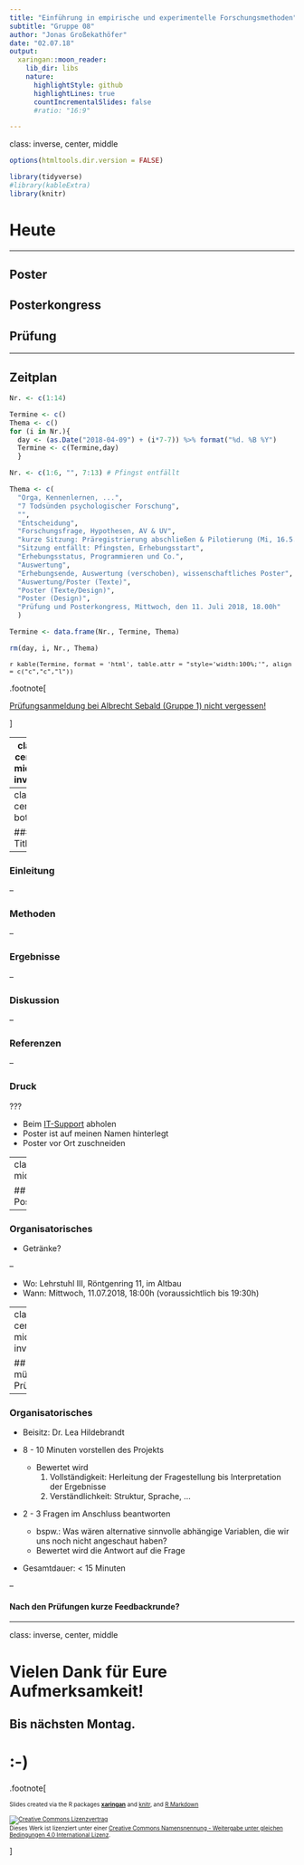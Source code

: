 ```yaml
---
title: "Einführung in empirische und experimentelle Forschungsmethoden"
subtitle: "Gruppe 08"
author: "Jonas Großekathöfer"
date: "02.07.18"
output:
  xaringan::moon_reader:
    lib_dir: libs
    nature:
      highlightStyle: github
      highlightLines: true
      countIncrementalSlides: false
      #ratio: "16:9"

---
```

class: inverse, center, middle

```r
options(htmltools.dir.version = FALSE)

library(tidyverse)
#library(kableExtra)
library(knitr)

```

# Heute
 --- 

## Poster
## Posterkongress
## Prüfung

---

## Zeitplan

```r

Nr. <- c(1:14)

Termine <- c()
Thema <- c()
for (i in Nr.){
  day <- (as.Date("2018-04-09") + (i*7-7)) %>% format("%d. %B %Y")
  Termine <- c(Termine,day)
  }

Nr. <- c(1:6, "", 7:13) # Pfingst entfällt 

Thema <- c(
  "Orga, Kennenlernen, ...",                                                               # Sitzung 1
  "7 Todsünden psychologischer Forschung",                                                 # Sitzung 2
  "",                                                                                      # Sitzung 3
  "Entscheidung",                                                                          # Sitzung 4
  "Forschungsfrage, Hypothesen, AV & UV",                                                  # Sitzung 5
  "kurze Sitzung: Präregistrierung abschließen & Pilotierung (Mi, 16.5., oder Do, 17.5.)", # Sitzung 6
  "Sitzung entfällt: Pfingsten, Erhebungsstart",                                           #  
  "Erhebungsstatus, Programmieren und Co.",                                                # Sitzung 7
  "Auswertung",                                                                            # Sitzung 8
  "Erhebungsende, Auswertung (verschoben), wissenschaftliches Poster",                     # Sitzung 9
  "Auswertung/Poster (Texte)",                                                             # Sitzung 10
  "Poster (Texte/Design)",                                                                 # Sitzung 11
  "Poster (Design)",                                                                       # Sitzung 12
  "Prüfung und Posterkongress, Mittwoch, den 11. Juli 2018, 18.00h"                        # Sitzung 13
  )

Termine <- data.frame(Nr., Termine, Thema)

rm(day, i, Nr., Thema)

```

<font size="-1">`r kable(Termine, format = 'html', table.attr = "style='width:100%;'", align = c("c","c","l")) `</font>

.footnote[

[Prüfungsanmeldung bei Albrecht Sebald (Gruppe 1) nicht vergessen!](https://www-sbhome1.zv.uni-wuerzburg.de/qisserver/rds?state=verpublish&status=init&vmfile=no&publishid=191119&moduleCall=webInfo&publishConfFile=webInfo&publishSubDir=veranstaltung)

]

---
class: center, middle, inverse

## Poster

---
class: center, bottom

### Title

--

### Einleitung

--

### Methoden

--

### Ergebnisse

--

### Diskussion

--

### Referenzen

--

### Druck

???

-   Beim [IT-Support](https://www.rz.uni-wuerzburg.de/it-support/) abholen
-   Poster ist auf meinen Namen hinterlegt
-   Poster vor Ort zuschneiden

---
class: center, middle, inverse

## Posterkongress

---

### Organisatorisches

-   Getränke?

--

-   Wo: Lehrstuhl III, Röntgenring 11, im Altbau 
-   Wann: Mittwoch, 11.07.2018, 18:00h (voraussichtlich bis 19:30h)

---
class: center, middle, inverse

## mündliche Prüfung

---

### Organisatorisches

-   Beisitz: Dr. Lea Hildebrandt

-   8 - 10 Minuten vorstellen des Projekts
    -   Bewertet wird 
        1.  Vollständigkeit: Herleitung der Fragestellung bis Interpretation der Ergebnisse
        2.  Verständlichkeit: Struktur, Sprache, ...

-   2 - 3 Fragen im Anschluss beantworten
    -   bspw.: Was wären alternative sinnvolle abhängige Variablen, die wir uns noch nicht angeschaut haben?
    -   Bewertet wird die Antwort auf die Frage

-   Gesamtdauer: < 15 Minuten

--

#### Nach den Prüfungen kurze Feedbackrunde?

---
class: inverse, center, middle

# Vielen Dank für Eure Aufmerksamkeit!
## Bis nächsten Montag.  

# :-)


.footnote[

<font size="-2">Slides created via the R packages [**xaringan**](https://github.com/yihui/xaringan) and [knitr](http://yihui.name/knitr), and [R Markdown](https://rmarkdown.rstudio.com)

<a rel="license" href="http://creativecommons.org/licenses/by-sa/4.0/"><img alt="Creative Commons Lizenzvertrag" style="border-width:0" src="https://i.creativecommons.org/l/by-sa/4.0/88x31.png" /></a><br />Dieses Werk ist lizenziert unter einer <a rel="license" href="http://creativecommons.org/licenses/by-sa/4.0/">Creative Commons Namensnennung - Weitergabe unter gleichen Bedingungen 4.0 International Lizenz</a>.</font size>

]